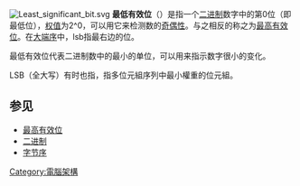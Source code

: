 [[File:Least_significant_bit.svg|thumb]]
'''最低有效位'''（{{lang-en|'''Least Significant Bit'''，'''lsb'''}}）是指一个[[二进制|二进制]]数字中的第0位（即最低位），[[权值|权值]]为2^0，可以用它来检测数的[[奇偶性_(数学)|奇偶性]]。与之相反的称之为[[最高有效位|最高有效位]]。在[[字节序#大端序|大端序]]中，lsb指最右边的位。

最低有效位代表二进制数中的最小的单位，可以用来指示数字很小的变化。

LSB（全大写）有时也指{{lang|en|'''Least Significant Byte'''}}，指多位元組序列中最小權重的位元組。

== 参见 ==
* [[最高有效位|最高有效位]]
* [[二进制|二进制]]
* [[字节序|字节序]]

[[Category:電腦架構|Category:電腦架構]]